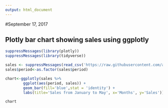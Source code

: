 ---
output: html_document
---
#September 17, 2017

## **Plotly bar chart showing sales using ggplotly**

```{r, echo=FALSE}
suppressMessages(library(plotly))
suppressMessages(library(tidyverse))
```


```{r, echo=FALSE}

sales <- suppressMessages(read_csv('https://raw.githubusercontent.com/alvaropabon/plotly_page/master/sales.csv'))
sales$period<-as.factor(sales$period)

chart<-ggplotly(sales %>%
        ggplot(aes(period, sales)) +
        geom_bar(fill='blue',stat = 'identity') +
        labs(title='Sales from January to May', x='Months', y='Sales'))

chart
```
                   



